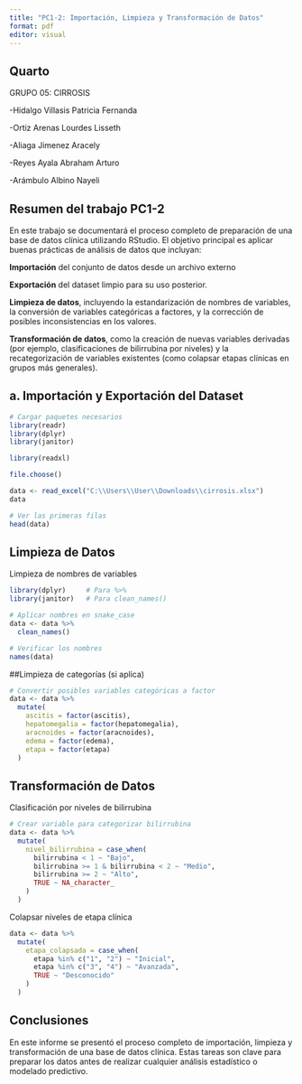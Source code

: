 ---
title: "PC1-2: Importación, Limpieza y Transformación de Datos"
format: pdf
editor: visual
---

## Quarto

GRUPO 05: CIRROSIS

-Hidalgo Villasis Patricia Fernanda

-Ortiz Arenas Lourdes Lisseth

-Aliaga Jimenez Aracely

-Reyes Ayala Abraham Arturo

-Arámbulo Albino Nayeli

## **Resumen del trabajo PC1-2**

En este trabajo se documentará el proceso completo de preparación de una base de datos clínica utilizando RStudio. El objetivo principal es aplicar buenas prácticas de análisis de datos que incluyan:

**Importación** del conjunto de datos desde un archivo externo

**Exportación** del dataset limpio para su uso posterior.

**Limpieza de datos**, incluyendo la estandarización de nombres de variables, la conversión de variables categóricas a factores, y la corrección de posibles inconsistencias en los valores.

**Transformación de datos**, como la creación de nuevas variables derivadas (por ejemplo, clasificaciones de bilirrubina por niveles) y la recategorización de variables existentes (como colapsar etapas clínicas en grupos más generales).

## a. Importación y Exportación del Dataset

```{r}
# Cargar paquetes necesarios
library(readr)
library(dplyr)
library(janitor)
```

```{r}
library(readxl)
```

```{r}
file.choose()
```

```{r}
data <- read_excel("C:\\Users\\User\\Downloads\\cirrosis.xlsx")
data
```

```{r}
# Ver las primeras filas
head(data)
```

## Limpieza de Datos

Limpieza de nombres de variables

```{r}
library(dplyr)     # Para %>%
library(janitor)   # Para clean_names()
```

```{r}
# Aplicar nombres en snake_case
data <- data %>%
  clean_names()
```

```{r}
# Verificar los nombres
names(data)
```

##Limpieza de categorías (si aplica)

```{r}
# Convertir posibles variables categóricas a factor
data <- data %>%
  mutate(
    ascitis = factor(ascitis),
    hepatomegalia = factor(hepatomegalia),
    aracnoides = factor(aracnoides),
    edema = factor(edema),
    etapa = factor(etapa)
  )
```

## Transformación de Datos

Clasificación por niveles de bilirrubina

```{r}
# Crear variable para categorizar bilirrubina
data <- data %>%
  mutate(
    nivel_bilirrubina = case_when(
      bilirrubina < 1 ~ "Bajo",
      bilirrubina >= 1 & bilirrubina < 2 ~ "Medio",
      bilirrubina >= 2 ~ "Alto",
      TRUE ~ NA_character_
    )
  )
```

Colapsar niveles de etapa clínica

```{r}
data <- data %>%
  mutate(
    etapa_colapsada = case_when(
      etapa %in% c("1", "2") ~ "Inicial",
      etapa %in% c("3", "4") ~ "Avanzada",
      TRUE ~ "Desconocido"
    )
  )
```

## Conclusiones

En este informe se presentó el proceso completo de importación, limpieza y transformación de una base de datos clínica. Estas tareas son clave para preparar los datos antes de realizar cualquier análisis estadístico o modelado predictivo.
